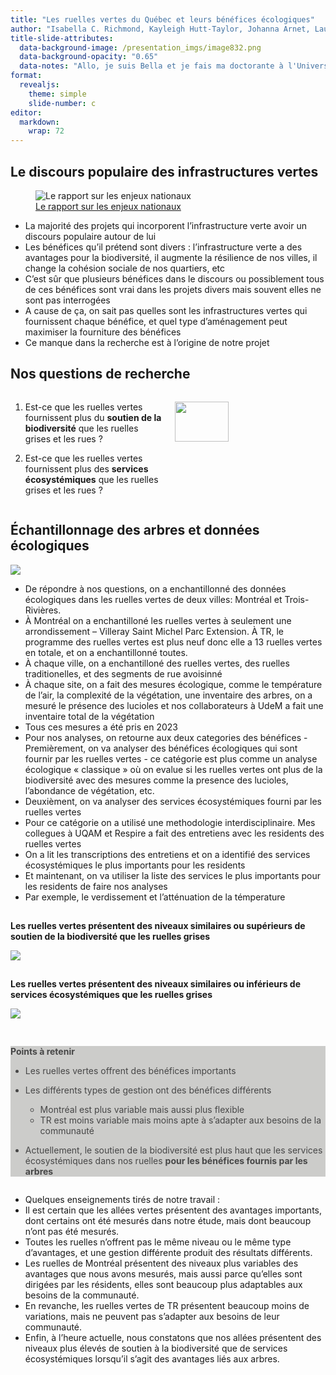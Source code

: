 ```yaml
---
title: "Les ruelles vertes du Québec et leurs bénéfices écologiques"
author: "Isabella C. Richmond, Kayleigh Hutt-Taylor, Johanna Arnet, Lauren Bianco, Antonia Vieira Zanella, Carly D. Ziter"
title-slide-attributes:
  data-background-image: /presentation_imgs/image832.png
  data-background-opacity: "0.65"
  data-notes: "Allo, je suis Bella et je fais ma doctorante à l'Université de Concordia. Aujourd'hui je vous présente une partie de mon doc, en collaboration avec mes collègues a UQAM, Respire, et UdeM qui s'appelle « Les ruelles vertes du Québec et leurs bénéfices écologiques : les liens entre la variation des bénéfices et l'aménagement et la gestion des ruelles »"
format: 
  revealjs:
    theme: simple
    slide-number: c
editor: 
  markdown: 
    wrap: 72
---
```


## Le discours populaire des infrastructures vertes

![[Le rapport sur les enjeux
nationaux](https://changingclimate.ca/national-issues/fr/)](presentation_imgs/parkbenefits_fr.png)

::: notes
-   La majorité des projets qui incorporent l'infrastructure verte avoir
    un discours populaire autour de lui
-   Les bénéfices qu'il prétend sont divers : l'infrastructure verte a
    des avantages pour la biodiversité, il augmente la résilience de nos
    villes, il change la cohésion sociale de nos quartiers, etc
-   C'est sûr que plusieurs bénéfices dans le discours ou possiblement
    tous de ces bénéfices sont vrai dans les projets divers mais souvent
    elles ne sont pas interrogées
-   A cause de ça, on sait pas quelles sont les infrastructures vertes
    qui fournissent chaque bénéfice, et quel type d'aménagement peut
    maximiser la fourniture des bénéfices
-   Ce manque dans la recherche est à l'origine de notre projet
:::


## Nos questions de recherche

::: columns
::: {.column width="50%"}
::: incremental
1.  Est-ce que les ruelles vertes fournissent plus du **soutien de la
    biodiversité** que les ruelles grises et les rues ?

2.  Est-ce que les ruelles vertes fournissent plus des **services
    écosystémiques** que les ruelles grises et les rues ?
:::
:::

::: {.column width="50%"}
![](presentation_imgs/newruelle.jpg){width="60%"}
:::
:::



## Échantillonnage des arbres et données écologiques{.smaller}

![](presentation_imgs/studymap.png){fig-align="center"}


::: notes
-   De répondre à nos questions, on a enchantillonné des données
    écologiques dans les ruelles vertes de deux villes: Montréal et
    Trois-Rivières.
-   À Montréal on a enchantilloné les ruelles vertes à seulement une
    arrondissement -- Villeray Saint Michel Parc Extension. À TR, le
    programme des ruelles vertes est plus neuf donc elle a 13 ruelles
    vertes en totale, et on a enchantillonné toutes.
-   À chaque ville, on a enchantilloné des ruelles vertes, des ruelles
    traditionelles, et des segments de rue avoisinné
-   À chaque site, on a fait des mesures écologique, comme le
    température de l'air, la complexité de la végétation, une inventaire
    des arbres, on a mesuré le présence des lucioles et nos
    collaborateurs à UdeM a fait une inventaire total de la végétation
-   Tous ces mesures a été pris en 2023
-   Pour nos analyses, on retourne aux deux categories des bénéfices -
    Premièrement, on va analyser des bénéfices écologiques qui sont
    fournir par les ruelles vertes - ce catégorie est plus comme un
    analyse écologique « classique » où on evalue si les ruelles vertes
    ont plus de la biodiversité avec des mesures comme la presence des
    lucioles, l'abondance de végétation, etc.
-   Deuxièment, on va analyser des services écosystémiques fourni par
    les ruelles vertes
-   Pour ce catégorie on a utilisé une methodologie interdisciplinaire.
    Mes collegues à UQAM et Respire a fait des entretiens avec les
    residents des ruelles vertes
-   On a lit les transcriptions des entretiens et on a identifié des
    services écosystémiques le plus importants pour les residents
-   Et maintenant, on va utiliser la liste des services le plus
    importants pour les residents de faire nos analyses
-   Par exemple, le verdissement et l'atténuation de la témperature
:::


##

**Les ruelles vertes présentent des niveaux similaires ou supérieurs de soutien de la biodiversité que les ruelles grises**

![](presentation_imgs/ecobens.png){fig-align="center"}


##

**Les ruelles vertes présentent des niveaux similaires ou inférieurs de services écosystémiques que les ruelles grises**

![](presentation_imgs/ecoservs.png){fig-align="center"}

##  {background-image="presentation_imgs/dogwood.png"}

::: columns
::: {.column width="90%"}
::: {style="background-color: #c0c0beff; opacity: 80%"}
**Points à retenir**

-   Les ruelles vertes offrent des bénéfices importants

-   Les différents types de gestion ont des bénéfices différents

    -   Montréal est plus variable mais aussi plus flexible
    -   TR est moins variable mais moins apte à s'adapter aux besoins de la communauté

-   Actuellement, le soutien de la biodiversité est plus haut que les
    services écosystémiques dans nos ruelles **pour les bénéfices fournis par les arbres**
    
:::
:::
:::

::: notes
- Quelques enseignements tirés de notre travail : 
- Il est certain que les allées vertes présentent des avantages importants, dont certains ont été mesurés dans notre étude, mais dont beaucoup n'ont pas été mesurés. 
- Toutes les ruelles n'offrent pas le même niveau ou le même type d'avantages, et une gestion différente produit des résultats différents.
- Les ruelles de Montréal présentent des niveaux plus variables des avantages que nous avons mesurés, mais aussi parce qu'elles sont dirigées par les résidents, elles sont beaucoup plus adaptables aux besoins de la communauté.
- En revanche, les ruelles vertes de TR présentent beaucoup moins de variations, mais ne peuvent pas s'adapter aux besoins de leur communauté. 
- Enfin, à l'heure actuelle, nous constatons que nos allées présentent des niveaux plus élevés de soutien à la biodiversité que de services écosystémiques lorsqu'il s'agit des avantages liés aux arbres. 

:::
